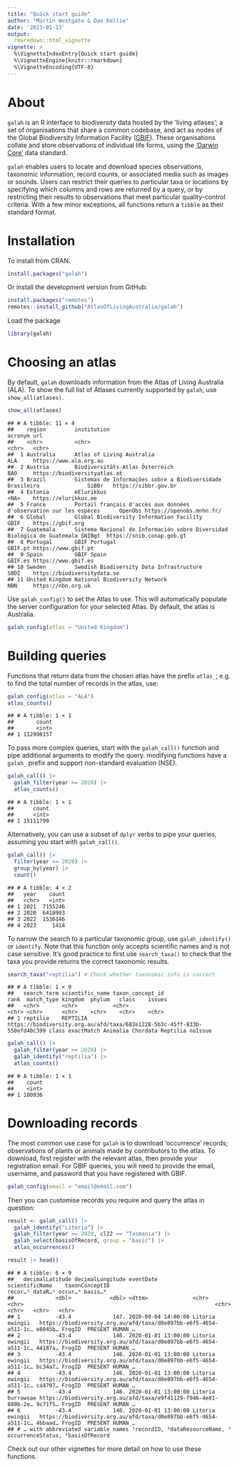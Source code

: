 ```yaml
---
title: "Quick start guide"
author: "Martin Westgate & Dax Kellie"
date: '2023-01-13'
output:
  rmarkdown::html_vignette
vignette: >
  %\VignetteIndexEntry{Quick start guide}
  %\VignetteEngine{knitr::rmarkdown}
  %\VignetteEncoding{UTF-8}
---
```

# About
`galah` is an R interface to biodiversity data hosted by the 'living atlases'; 
a set of organisations that share a common codebase, and act as nodes of the
Global Biodiversity Information Facility ([GBIF](https://www.gbif.org)). These 
organisations collate and store observations of individual life forms, using the 
['Darwin Core'](https://dwc.tdwg.org) data standard.

`galah` enables users to locate and download species observations, taxonomic
information, record counts, or associated media such as images or sounds. Users 
can restrict their queries to particular taxa or locations by specifying which 
columns and rows are returned by a query, or by restricting their results to 
observations that meet particular quality-control criteria. With a few minor
exceptions, all functions return a `tibble` as their standard format.


# Installation
To install from CRAN:

```r
install.packages("galah")
```

Or install the development version from GitHub:

```r
install.packages("remotes")
remotes::install_github("AtlasOfLivingAustralia/galah")
```

Load the package

```r
library(galah)
```

# Choosing an atlas
By default, `galah` downloads information from the Atlas of Living Australia (ALA).
To show the full list of Atlases currently supported by `galah`, use 
`show_all(atlases)`.


```r
show_all(atlases)
```

```
## # A tibble: 11 × 4
##    region         institution                                                             acronym url                         
##    <chr>          <chr>                                                                   <chr>   <chr>                       
##  1 Australia      Atlas of Living Australia                                               ALA     https://www.ala.org.au      
##  2 Austria        Biodiversitäts-Atlas Österreich                                         BAO     https://biodiversityatlas.at
##  3 Brazil         Sistemas de Informações sobre a Biodiversidade Brasileira               SiBBr   https://sibbr.gov.br        
##  4 Estonia        eElurikkus                                                              <NA>    https://elurikkus.ee        
##  5 France         Portail français d'accès aux données d'observation sur les espèces      OpenObs https://openobs.mnhn.fr/    
##  6 Global         Global Biodiversity Information Facility                                GBIF    https://gbif.org            
##  7 Guatemala      Sistema Nacional de Información sobre Diversidad Biológica de Guatemala SNIBgt  https://snib.conap.gob.gt   
##  8 Portugal       GBIF Portugal                                                           GBIF.pt https://www.gbif.pt         
##  9 Spain          GBIF Spain                                                              GBIF.es https://www.gbif.es         
## 10 Sweden         Swedish Biodiversity Data Infrastructure                                SBDI    https://biodiversitydata.se 
## 11 United Kingdom National Biodiversity Network                                           NBN     https://nbn.org.uk
```

Use `galah_config()` to set the Atlas to use. This will automatically populate the 
server configuration for your selected Atlas. By default, the atlas is Australia.


```r
galah_config(atlas = "United Kingdom")
```

# Building queries
Functions that return data from the chosen atlas have the prefix `atlas_`; e.g.
to find the total number of records in the atlas, use:
  

```r
galah_config(atlas = "ALA")
atlas_counts()
```

```
## # A tibble: 1 × 1
##       count
##       <int>
## 1 112998157
```

To pass more complex queries, start with the `galah_call()` function and pipe
additional arguments to modify the query. modifying functions have a `galah_`
prefix and support non-standard evaluation (NSE).


```r
galah_call() |> 
  galah_filter(year >= 2020) |> 
  atlas_counts()
```

```
## # A tibble: 1 × 1
##      count
##      <int>
## 1 15111799
```

Alternatively, you can use a subset of `dplyr` verbs to pipe your queries, 
assuming you start with `galah_call()`.


```r
galah_call() |>
  filter(year >= 2020) |> 
  group_by(year) |>
  count()
```

```
## # A tibble: 4 × 2
##   year    count
##   <chr>   <int>
## 1 2021  7155246
## 2 2020  6418993
## 3 2022  1536146
## 4 2023     1414
```

To narrow the search to a particular taxonomic group, use `galah_identify()` or 
`identify`. Note that this function only accepts scientific names and is not case 
sensitive. It's good practice to first use `search_taxa()` to check that the taxa 
you provide returns the correct taxonomic results.


```r
search_taxa("reptilia") # Check whether taxonomic info is correct
```

```
## # A tibble: 1 × 9
##   search_term scientific_name taxon_concept_id                                                          rank  match_type kingdom  phylum   class    issues 
##   <chr>       <chr>           <chr>                                                                     <chr> <chr>      <chr>    <chr>    <chr>    <chr>  
## 1 reptilia    REPTILIA        https://biodiversity.org.au/afd/taxa/682e1228-5b3c-45ff-833b-550efd40c399 class exactMatch Animalia Chordata Reptilia noIssue
```

```r
galah_call() |>
  galah_filter(year >= 2020) |> 
  galah_identify("reptilia") |> 
  atlas_counts()
```

```
## # A tibble: 1 × 1
##    count
##    <int>
## 1 100936
```

# Downloading records
The most common use case for `galah` is to download 'occurrence' records; 
observations of plants or animals made by contributors to the atlas. To download,
first register with the relevant atlas, then provide your registration email. 
For GBIF queries, you will need to provide the email, username, and password that
you have registered with GBIF.


```r
galah_config(email = "email@email.com")
```


Then you can customise records you require and query the atlas in question:

```r
result <- galah_call() |>
  galah_identify("Litoria") |>
  galah_filter(year >= 2020, cl22 == "Tasmania") |>
  galah_select(basisOfRecord, group = "basic") |>
  atlas_occurrences()

result |> head()
```

```
## # A tibble: 6 × 9
##   decimalLatitude decimalLongitude eventDate           scientificName    taxonConceptID                                                   recor…¹ dataR…² occur…³ basis…⁴
##             <dbl>            <dbl> <dttm>              <chr>             <chr>                                                            <chr>   <chr>   <chr>   <chr>  
## 1           -43.4             147. 2020-09-04 14:00:00 Litoria ewingii   https://biodiversity.org.au/afd/taxa/d0e897bb-e6f5-4654-a511-1c… e8045b… FrogID  PRESENT HUMAN_…
## 2           -43.4             146. 2020-01-01 13:00:00 Litoria ewingii   https://biodiversity.org.au/afd/taxa/d0e897bb-e6f5-4654-a511-1c… 44187a… FrogID  PRESENT HUMAN_…
## 3           -43.4             146. 2020-01-01 13:00:00 Litoria ewingii   https://biodiversity.org.au/afd/taxa/d0e897bb-e6f5-4654-a511-1c… bc34a7… FrogID  PRESENT HUMAN_…
## 4           -43.4             146. 2020-01-01 13:00:00 Litoria ewingii   https://biodiversity.org.au/afd/taxa/d0e897bb-e6f5-4654-a511-1c… ca4707… FrogID  PRESENT HUMAN_…
## 5           -43.4             146. 2020-01-01 13:00:00 Litoria burrowsae https://biodiversity.org.au/afd/taxa/e9f41129-f946-4e81-889b-2e… 9c71f5… FrogID  PRESENT HUMAN_…
## 6           -43.4             146. 2020-01-01 13:00:00 Litoria ewingii   https://biodiversity.org.au/afd/taxa/d0e897bb-e6f5-4654-a511-1c… 4bbaad… FrogID  PRESENT HUMAN_…
## # … with abbreviated variable names ¹​recordID, ²​dataResourceName, ³​occurrenceStatus, ⁴​basisOfRecord
```

Check out our other vignettes for more detail on how to use these functions.
